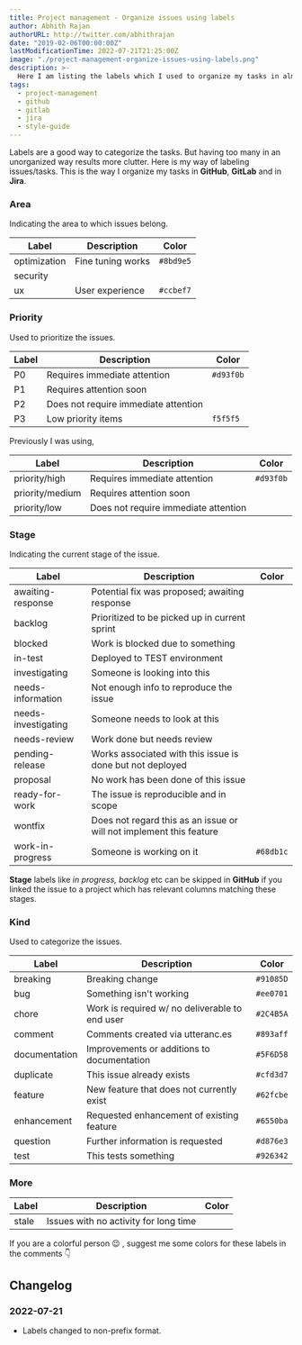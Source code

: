 ```yaml
---
title: Project management - Organize issues using labels
author: Abhith Rajan
authorURL: http://twitter.com/abhithrajan
date: "2019-02-06T00:00:00Z"
lastModificationTime: 2022-07-21T21:25:00Z
image: "./project-management-organize-issues-using-labels.png"
description: >-
  Here I am listing the labels which I used to organize my tasks in almost all the project management solutions like Jira, Gitlab and GitHub.
tags:
  - project-management
  - github
  - gitlab
  - jira
  - style-guide
---
```



Labels are a good way to categorize the tasks. But having too many in an unorganized way results more clutter.
Here is my way of labeling issues/tasks. This is the way I organize my tasks in **GitHub**, **GitLab** and in **Jira**.

### Area

Indicating the area to which issues belong.

| Label                                      | Description       | Color     |
| ------------------------------------------ | ----------------- | --------- |
| <Badge fill="#8bd9e5">optimization</Badge> | Fine tuning works | `#8bd9e5` |
| security                                   |                   |           |
| <Badge fill="#ccbef7">ux</Badge>           | User experience   | `#ccbef7` |

### Priority

Used to prioritize the issues.

| Label                                             | Description                          | Color     |
| ------------------------------------------------- | ------------------------------------ | --------- |
| <Badge fill="#d93f0b" textColorIsWhite>P0</Badge> | Requires immediate attention         | `#d93f0b` |
| P1                                                | Requires attention soon              |           |
| P2                                                | Does not require immediate attention |           |
| <Badge fill="#f5f5f5">P3</Badge>                  | Low priority items                   | `f5f5f5`  |

Previously I was using,

| Label                                                        | Description                          | Color     |
| ------------------------------------------------------------ | ------------------------------------ | --------- |
| <Badge fill="#d93f0b" textColorIsWhite>priority/high</Badge> | Requires immediate attention         | `#d93f0b` |
| priority/medium                                              | Requires attention soon              |           |
| priority/low                                                 | Does not require immediate attention |           |

### Stage

Indicating the current stage of the issue.

| Label                                                           | Description                                                         | Color     |
| --------------------------------------------------------------- | ------------------------------------------------------------------- | --------- |
| awaiting-response                                               | Potential fix was proposed; awaiting response                       |           |
| backlog                                                         | Prioritized to be picked up in current sprint                       |           |
| blocked                                                         | Work is blocked due to something                                    |           |
| in-test                                                         | Deployed to TEST environment                                        |           |
| investigating                                                   | Someone is looking into this                                        |           |
| needs-information                                               | Not enough info to reproduce the issue                              |           |
| needs-investigating                                             | Someone needs to look at this                                       |           |
| needs-review                                                    | Work done but needs review                                          |           |
| pending-release                                                 | Works associated with this issue is done but not deployed           |           |
| proposal                                                        | No work has been done of this issue                                 |           |
| ready-for-work                                                  | The issue is reproducible and in scope                              |           |
| wontfix                                                         | Does not regard this as an issue or will not implement this feature |           |
| <Badge fill="#68db1c" textColorIsWhite>work-in-progress</Badge> | Someone is working on it                                            | `#68db1c` |

**Stage** labels like _in progress, backlog_ etc can be skipped in **GitHub** if you linked the issue to a project which has relevant columns matching these stages.

### Kind

Used to categorize the issues.

| Label                                                        | Description                                    | Color     |
| ------------------------------------------------------------ | ---------------------------------------------- | --------- |
| <Badge fill="#91085D" textColorIsWhite>breaking</Badge>      | Breaking change                                | `#91085D` |
| <Badge fill="#ee0701" textColorIsWhite>bug</Badge>           | Something isn't working                        | `#ee0701` |
| <Badge fill="#2C4B5A" textColorIsWhite>chore</Badge>         | Work is required w/ no deliverable to end user | `#2C4B5A` |
| <Badge fill="#893aff" textColorIsWhite>comment</Badge>       | Comments created via utteranc.es               | `#893aff` |
| <Badge fill="#5F6D58" textColorIsWhite>documentation</Badge> | Improvements or additions to documentation     | `#5F6D58` |
| <Badge fill="#cfd3d7">duplicate</Badge>                      | This issue already exists                      | `#cfd3d7` |
| <Badge fill="#62fcbe">feature</Badge>                        | New feature that does not currently exist      | `#62fcbe` |
| <Badge fill="#6550ba" textColorIsWhite>enhancement</Badge>   | Requested enhancement of existing feature      | `#6550ba` |
| <Badge fill="#d876e3" textColorIsWhite>question</Badge>      | Further information is requested               | `#d876e3` |
| <Badge fill="#926342" textColorIsWhite>test</Badge>          | This tests something                           | `#926342` |

### More

| Label | Description                           | Color |
| ----- | ------------------------------------- | ----- |
| stale | Issues with no activity for long time |       |

If you are a colorful person 😉 , suggest me some colors for these labels in the comments :point_down:

## Changelog

### 2022-07-21

- Labels changed to non-prefix format.

